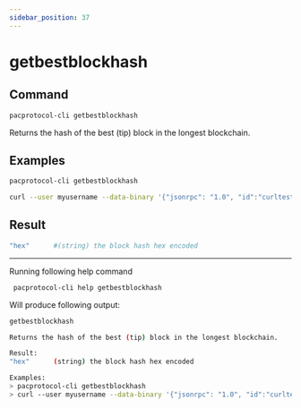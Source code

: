```yaml
---
sidebar_position: 37
---
```


# getbestblockhash
## Command

```bash
pacprotocol-cli getbestblockhash
```

Returns the hash of the best (tip) block in the longest blockchain.



## Examples
```bash
pacprotocol-cli getbestblockhash 
```

```bash
curl --user myusername --data-binary '{"jsonrpc": "1.0", "id":"curltest", "method": "getbestblockhash", "params": [] }' -H 'content-type: text/plain;' http://127.0.0.1:1111/
```


## Result
```bash
"hex"      #(string) the block hash hex encoded
```


___

Running following help command
```bash
 pacprotocol-cli help getbestblockhash
```
Will produce following output:


```bash
getbestblockhash

Returns the hash of the best (tip) block in the longest blockchain.

Result:
"hex"      (string) the block hash hex encoded

Examples:
> pacprotocol-cli getbestblockhash 
> curl --user myusername --data-binary '{"jsonrpc": "1.0", "id":"curltest", "method": "getbestblockhash", "params": [] }' -H 'content-type: text/plain;' http://127.0.0.1:1111/

```

